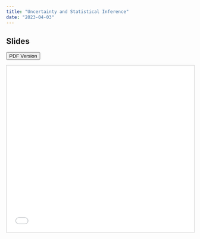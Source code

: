 ```yaml
---
title: "Uncertainty and Statistical Inference"
date: "2023-04-03"
---
```


## Slides


[<button class="btn"><i class="fa fa-download"></i> PDF Version</button>](../files/week04_Causality.pdf)

<iframe src="../slides/07/07-regression.html" frameborder="0" marginwidth="0" marginheight="0" scrolling="no"  style="border:1px solid #CCC; border-width:1px; margin-bottom:5px; max-width: 100%;" allowfullscreen width="800" height="450">
